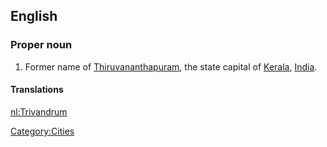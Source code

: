 ==English==
{{wikipedia|Thiruvananthapuram}}

===Proper noun===
{{en-proper noun}}

#Former name of [[Thiruvananthapuram]], the state capital of [[Kerala]], [[India]].

====Translations====
{{trans-see|Thiruvananthapuram}}

[[Category:Cities]]

[[nl:Trivandrum]]
